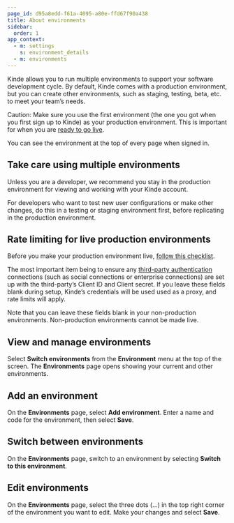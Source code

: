 ```yaml
---
page_id: d95a8edd-f61a-4095-a80e-ffd67f90a438
title: About environments
sidebar:
  order: 1
app_context:
  - m: settings
    s: environment_details
  - m: environments
---
```


Kinde allows you to run multiple environments to support your software development cycle. By default, Kinde comes with a production environment, but you can create other environments, such as staging, testing, beta, etc. to meet your team’s needs.

Caution: Make sure you use the first environment (the one you got when you first sign up to Kinde) as your production environment. This is important for when you are [ready to go live](/build/environments/production-to-live/).

You can see the environment at the top of every page when signed in.

## **Take care using multiple environments**

Unless you are a developer, we recommend you stay in the production environment for viewing and working with your Kinde account.

For developers who want to test new user configurations or make other changes, do this in a testing or staging environment first, before replicating in the production environment.

## Rate limiting for live production environments

Before you make your production environment live, [follow ](/build/environments/production-to-live/)[this checklist](/build/environments/production-to-live/).

The most important item being to ensure any [third-party authentication](https://kinde.com/docs/authentication-and-access/set-up-user-authentication/) connections (such as social connections or enterprise connections) are set up with the third-party’s Client ID and Client secret. If you leave these fields blank during setup, Kinde’s credentials will be used used as a proxy, and rate limits will apply.

Note that you can leave these fields blank in your non-production environments. Non-production environments cannot be made live.

## **View and manage environments**

Select **Switch environments** from the **Environment** menu at the top of the screen. The **Environments** page opens showing your current and other environments.

## **Add an environment**

On the **Environments** page, select **Add environment**. Enter a name and code for the environment, then select **Save**.

## **Switch between environments**

On the **Environments** page, switch to an environment by selecting **Switch to this environment**.

## **Edit environments**

On the **Environments** page, select the three dots (…) in the top right corner of the environment you want to edit. Make your changes and select **Save**.
